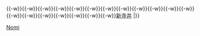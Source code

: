 {{鐵道路線|
| 模板名稱 = 能美線
| 名稱 = [[File:Hokutetsu logomark.svg|18px|北鐵社章]] <small>[[北陸鐵道]]</small> {{Translink|ja|北陸鉄道能美線|能美線}}
| 代表色  =  darkorange
| 背景顏色 = #ccc
| 車站列表 = [[鶴來站|鶴來]]{{-w}}{{Translink|ja|本鶴来駅|本鶴來站|本鶴來}}{{-w}}{{Translink|ja|岩本駅 (石川県)|岩本站 (石川縣)|岩本}}{{-w}}{{Translink|ja|灯台笹駅|燈台笹站|燈台笹}}{{-w}}{{Translink|ja|宮竹駅|宮竹站|宮竹}}{{-w}}{{Translink|ja|三ツ口駅|三口站_(辰口町)|三口}}{{-w}}{{Translink|ja|加賀岩内駅|加賀岩內站|加賀岩內}}{{-w}}{{Translink|ja|火釜駅|火釜站|火釜}}{{-w}}{{Translink|ja|来丸駅|來丸站|來丸}}{{-w}}{{Translink|ja|辰口温泉駅|辰口溫泉站|辰口溫泉}}{{-w}}{{Translink|ja|上開発駅|上開發站|上開發}}{{-w}}{{Translink|ja|徳久駅|德久站|德久}}{{-w}}{{Translink|ja|湯谷石子駅|湯谷石子站|湯谷石子}}{{-w}}{{Translink|ja|加賀佐野駅|加賀佐野站|加賀佐野}}{{-w}}{{Translink|ja|末信牛島駅|末信牛島站|末信牛島}}{{-w}}{{Translink|ja|本寺井駅|本寺井站|本寺井}}{{-w}}{{Translink|ja|寺井西口駅|寺井西口駅|寺井西口}}{{-w}}{{Translink|ja|五間堂駅|五間堂站|五間堂}}{{-w}}{{Translink|ja|中ノ庄駅 (石川県)|中之庄站 (石川縣)|中之庄}}{{-w}}{{Translink|ja|加賀福岡駅|加賀福岡站|加賀福岡}}{{-w}}[[能美根上站|新寺井]]
|}}<noinclude>
[[Category:北陸鐵道路線模板|Nomi]]
</noinclude>